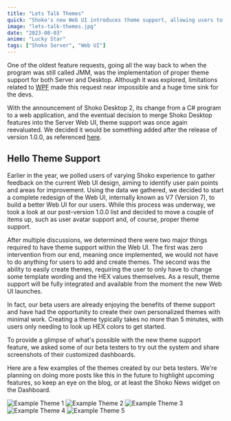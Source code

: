 ```yaml
---
title: "Lets Talk Themes"
quick: "Shoko's new Web UI introduces theme support, allowing users to easily create and apply custom themes with minimal effort."
image: "lets-talk-themes.jpg"
date: "2023-08-03"
anime: "Lucky Star"
tags: ["Shoko Server", "Web UI"]
---
```



One of the oldest feature requests, going all the way back to when the program was still called JMM, was the
implementation of proper theme support for both Server and Desktop. Although it was explored, limitations related
to [WPF](https://en.wikipedia.org/wiki/Windows_Presentation_Foundation) made this request near impossible and a huge
time sink for the devs.

With the announcement of Shoko Desktop 2, its change from a C# program to a web application, and the eventual decision
to merge Shoko Desktop features into the Server Web UI, theme support was once again reevaluated. We decided it would
be something added after the release of version 1.0.0, as referenced
[here](https://github.com/ShokoAnime/Shoko-WebUI/issues/112).

## Hello Theme Support

Earlier in the year, we polled users of varying Shoko experience to gather feedback on the current Web UI design,
aiming to identify user pain points and areas for improvement. Using the data we gathered, we decided to start a
complete redesign of the Web UI, internally known as V7 (Version 7), to build a better Web UI for our users. While
this process was underway, we took a look at our post-version 1.0.0 list and decided to move a couple of items up,
such as user avatar support and, of course, proper theme support.

After multiple discussions, we determined there were two major things required to have theme support within the Web
UI. The first was zero intervention from our end, meaning once implemented, we would not have to do anything for users
to add and create themes. The second was the ability to easily create themes, requiring the user to only have to change
some template wording and the HEX values themselves. As a result, theme support will be fully integrated and available
from the moment the new Web UI launches.

In fact, our beta users are already enjoying the benefits of theme support and have had the opportunity to create
their own personalized themes with minimal work. Creating a theme typically takes no more than 5 minutes, with users
only needing to look up HEX colors to get started.

To provide a glimpse of what's possible with the new theme support feature, we asked some of our beta testers to try
out the system and share screenshots of their customized dashboards.

Here are a few examples of the themes created by our beta testers. We're planning on doing more posts like this in the
future to highlight upcoming features, so keep an eye on the blog, or at least the Shoko News widget on the Dashboard.

<FlexContainer>
  <Image zoom={true} className='w-[250px] h-[150px]' src='/images/blog/lets-talk-themes-theme-01.jpg' alt='Example Theme 1'/>
  <Image zoom={true} className='w-[250px] h-[150px]' src='/images/blog/lets-talk-themes-theme-02.jpg' alt='Example Theme 2'/>
  <Image zoom={true} className='w-[250px] h-[150px]' src='/images/blog/lets-talk-themes-theme-03.jpg' alt='Example Theme 3'/>
  <Image zoom={true} className='w-[250px] h-[150px]' src='/images/blog/lets-talk-themes-theme-04.jpg' alt='Example Theme 4'/>
  <Image zoom={true} className='w-[250px] h-[150px]' src='/images/blog/lets-talk-themes-theme-05.jpg' alt='Example Theme 5'/>
</FlexContainer>
